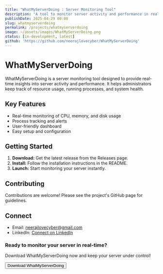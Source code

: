 ```yaml
---
title: "WhatMyServerDoing : Server Monitoring Tool"
description: "A tool to monitor server activity and performance in real-time."
publishDate: 2025-04-29 00:00
slug: whatmyserverdoing
permalink: /projects/whatmyserverdoing
image: ~/assets/images/WhatMyServerDoing.png
status: [in-development, latest]
github: 'https://github.com/neerajlovecyber/WhatMyServerDoing'
---
```


# WhatMyServerDoing

WhatMyServerDoing is a server monitoring tool designed to provide real-time insights into server activity and performance. It helps administrators keep track of resource usage, running processes, and system health.

## Key Features

- Real-time monitoring of CPU, memory, and disk usage
- Process tracking and alerts
- User-friendly dashboard
- Easy setup and configuration

## Getting Started

1. **Download:** Get the latest release from the Releases page.
2. **Install:** Follow the installation instructions in the README.
3. **Launch:** Start monitoring your server instantly.

## Contributing

Contributions are welcome! Please see the project's GitHub page for guidelines.

## Connect

- Email: [neerajlovecyber@gmail.com](mailto:neerajlovecyber@gmail.com)
- LinkedIn: [Connect on LinkedIn](https://linkedin.com/in/neerajlovecyber)

<div class="mt-8 bg-gray-100 dark:bg-gray-800 p-8 rounded-lg text-center">
  <h3 class="text-2xl font-bold mb-4 text-gray-800 dark:text-white">
    Ready to monitor your server in real-time?
  </h3>
  <p class="text-lg mb-6 text-gray-600 dark:text-gray-300">
    Download WhatMyServerDoing now and keep your server under control!
  </p>
  <Button
    variant="primary"
    href="https://github.com/neerajlovecyber/WhatMyServerDoing"
    target="_blank"
    rel="noopener noreferrer"
  >
    <Icon name="tabler:download" className="w-6 h-6 mr-2" />
    Download WhatMyServerDoing
  </Button>
</div>

